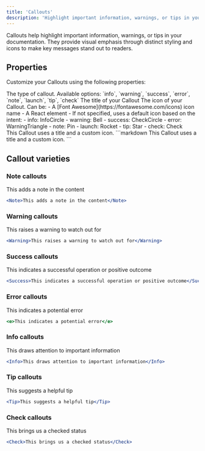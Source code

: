 ```yaml
---
title: 'Callouts'
description: 'Highlight important information, warnings, or tips in your documentation.'
---
```


Callouts help highlight important information, warnings, or tips in your documentation. They provide visual emphasis through distinct styling and icons to make key messages stand out to readers.

## Properties

Customize your Callouts using the following properties:

<ParamField path="intent" type="string" required={true}>
  The type of callout. Available options: `info`, `warning`, `success`, `error`, `note`, `launch`, `tip`, `check`
</ParamField>

<ParamField path="title" type="string" required={false}>
  The title of your Callout
</ParamField>

<ParamField path="icon" type="string | ReactElement" required={false}>
  The icon of your Callout. Can be:
  - A [Font Awesome](https://fontawesome.com/icons) icon name
  - A React element
  - If not specified, uses a default icon based on the intent:
    - info: InfoCircle
    - warning: Bell
    - success: CheckCircle
    - error: WarningTriangle
    - note: Pin
    - launch: Rocket
    - tip: Star
    - check: Check
</ParamField>

<br />

<Tabs>
<Tab title="Callout">
<Tip title="Example Callout" icon="leaf">
This Callout uses a title and a custom icon. 
</Tip>
</Tab>
<Tab title="Markdown">
```markdown
<Tip title="Example Callout" icon="leaf">
This Callout uses a title and a custom icon. 
</Tip>
```
</Tab>
</Tabs>

## Callout varieties

### Note callouts

<Note>This adds a note in the content</Note>

```jsx
<Note>This adds a note in the content</Note>
```

### Warning callouts

<Warning>This raises a warning to watch out for</Warning>

```jsx
<Warning>This raises a warning to watch out for</Warning>
```

### Success callouts

<Success>This indicates a successful operation or positive outcome</Success>

```jsx
<Success>This indicates a successful operation or positive outcome</Success>
```

### Error callouts

<e>This indicates a potential error</e>

```jsx
<e>This indicates a potential error</e>
```

### Info callouts

<Info>This draws attention to important information</Info>

```jsx
<Info>This draws attention to important information</Info>
```

### Tip callouts

<Tip>This suggests a helpful tip</Tip>

```jsx
<Tip>This suggests a helpful tip</Tip>
```

### Check callouts

<Check>This brings us a checked status</Check>

```jsx
<Check>This brings us a checked status</Check>
```
